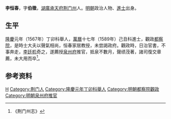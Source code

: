 '''李恒春'''，字'''伯徵'''，[[湖廣|湖廣]][[承天府|承天府]][[荆门州|荆门州]]人。[[明朝|明朝]]政治人物、[[進士|進士]]出身。

== 生平 ==
[[隆庆_(明朝)|隆慶]]元年（1567年）丁卯科舉人，[[萬曆|萬曆]]十七年（1589年）己丑科進士，觀政[[都察院|都察院]]，是時士大夫以聲氣相尚，恒春家居教授，未尝謁政府。觀政時，日治官書，不事奔走，[[李廷机|李廷机]]奇之，遂薦授[[泉州府|泉州府]]推官，抵泉不數月，聲绩茂著，諸司復交章薦，未大用而卒<ref>《荆门州志》</ref>。

== 参考资料 ==
{{reflist}}

{{萬曆十七年己丑科殿試金榜}}

{{Authority control}}

{{DEFAULTSORT:Li李}}
[[Category:李姓|H]]
[[Category:荆门人|Category:荆门人]]
[[Category:隆慶元年丁卯科舉人|Category:隆慶元年丁卯科舉人]]
[[Category:明朝都察院觀政|Category:明朝都察院觀政]]
[[Category:明朝泉州府推官|Category:明朝泉州府推官]]


{{明朝人物小作品}}